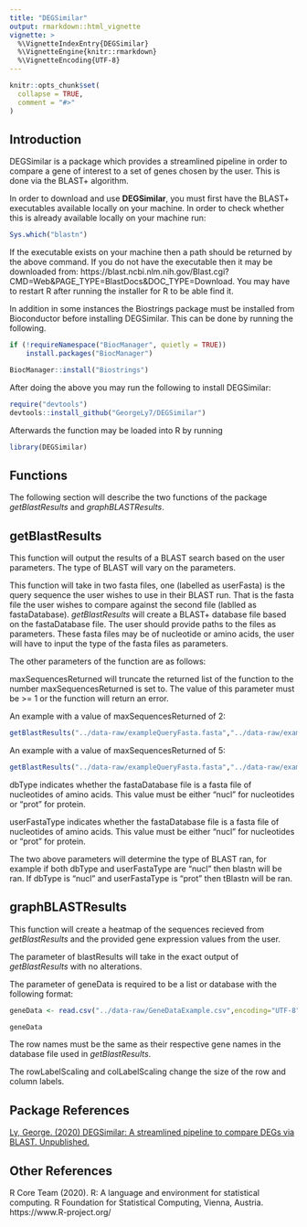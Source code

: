 ```yaml
---
title: "DEGSimilar"
output: rmarkdown::html_vignette
vignette: >
  %\VignetteIndexEntry{DEGSimilar}
  %\VignetteEngine{knitr::rmarkdown}
  %\VignetteEncoding{UTF-8}
---
```


```r
knitr::opts_chunk$set(
  collapse = TRUE,
  comment = "#>"
)
```

## Introduction

DEGSimilar is a package which provides a streamlined pipeline in order to compare a gene of interest to a set of genes chosen by the user. This is done via the BLAST+ algorithm. 

In order to download and use **DEGSimilar**, you must first have the BLAST+ executables available locally on your machine. In order to check whether this is already available locally on your machine run: 
```r
Sys.which("blastn")
```

If the executable exists on your machine then a path should be returned by the above command.
If you do not have the executable then it may be downloaded from: https://blast.ncbi.nlm.nih.gov/Blast.cgi?CMD=Web&PAGE_TYPE=BlastDocs&DOC_TYPE=Download.
You may have to restart R after running the installer for R to be able find it.
 
In addition in some instances the Biostrings package must be installed from Bioconductor before installing DEGSimilar. This can be done by running the following.
```r
if (!requireNamespace("BiocManager", quietly = TRUE))
    install.packages("BiocManager")

BiocManager::install("Biostrings")
```

After doing the above you may run the following to install DEGSimilar:

```r
require("devtools")
devtools::install_github("GeorgeLy7/DEGSimilar")
```

Afterwards the function may be loaded into R by running
```r
library(DEGSimilar)
```

## Functions

The following section will describe the two functions of the package *getBlastResults* and *graphBLASTResults*.

## getBlastResults

This function will output the results of a BLAST search based on the user parameters. The type of BLAST will vary on the parameters.

This function will take in two fasta files, one (labelled as userFasta) is the query sequence the user wishes to use in their BLAST run. That is the fasta file the user wishes to compare against the second file (lablled as fastaDatabase). *getBlastResults* will create a BLAST+ database file based on the fastaDatabase file. The user should provide paths to the files as parameters. These fasta files may be of nucleotide or amino acids, the user will have to input the type of the fasta files as parameters. 

The other parameters of the function are as follows:

maxSequencesReturned will truncate the returned list of the function to the number maxSequencesReturned is set to. The value of this parameter must be >= 1 or the function will return an error.

An example with a value of maxSequencesReturned of 2:
```r
getBlastResults("../data-raw/exampleQueryFasta.fasta","../data-raw/exampleDatabase.fasta",maxSequencesReturned=2, dbType="nucl", userFastaType="prot")

```

An example with a value of maxSequencesReturned of 5:
```r
getBlastResults("../data-raw/exampleQueryFasta.fasta","../data-raw/exampleDatabase.fasta",maxSequencesReturned=5, dbType="nucl", userFastaType="prot")

```

dbType indicates whether the fastaDatabase file is a fasta file of nucleotides of amino acids. This value must be either "nucl" for nucleotides or "prot" for protein.

userFastaType indicates whether the fastaDatabase file is a fasta file of nucleotides of amino acids. This value must be either "nucl" for nucleotides or "prot" for protein.

The two above parameters will determine the type of BLAST ran, for example if both dbType and userFastaType are "nucl" then blastn will be ran. If dbType is "nucl" and userFastaType is "prot" then tBlastn will be ran.

## graphBLASTResults

This function will create a heatmap of the sequences recieved from *getBlastResults* and the provided gene expression values from the user.

The parameter of blastResults will take in the exact output of *getBlastResults* with no alterations.

The parameter of geneData is required to be a list or database with the following format:
```r
geneData <- read.csv("../data-raw/GeneDataExample.csv",encoding="UTF-8",row.names=1)
```
```r
geneData
```
The row names must be the same as their respective gene names in the database file used in *getBlastResults*. 

The rowLabelScaling and colLabelScaling change the size of the row and column labels.

## Package References

[Ly, George. (2020) DEGSimilar: A streamlined pipeline to compare DEGs 
  via BLAST. Unpublished.](https://github.com/GeorgeLy7/DEGSimilar)


## Other References

R Core Team (2020). R: A language and environment for statistical computing. R Foundation for Statistical Computing, Vienna, Austria. https://www.R-project.org/
